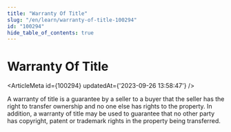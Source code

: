 ```yaml
---
title: "Warranty Of Title"
slug: "/en/learn/warranty-of-title-100294"
id: "100294"
hide_table_of_contents: true
---
```



# Warranty Of Title

<ArticleMeta id={100294} updatedAt={'2023-09-26 13:58:47'} />
<div className='border-solid border-b border-t-0 my-4 border-[var(--ifm-color-gray-300)]' />

A warranty of title is a guarantee by a seller to a buyer that the seller has the right to transfer ownership and no one else has rights to the property. In addition, a warranty of title may be used to guarantee that no other party has copyright, patent or trademark rights in the property being transferred.
